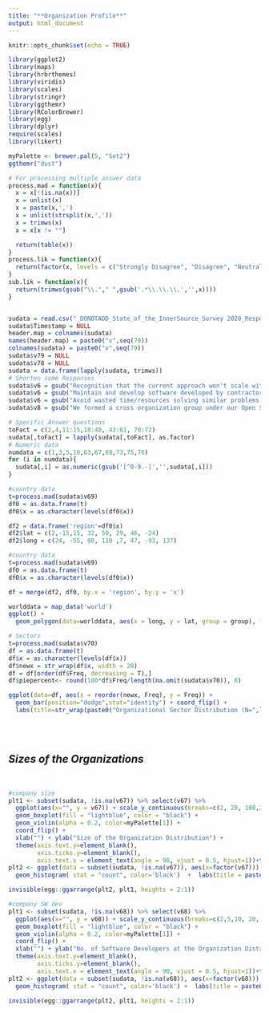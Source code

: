 ```yaml
---
title: "**Organization Profile**"
output: html_document
---
```


<style type="text/css">
.main-container {
  max-width: 1200px;
  margin-left: auto;
  margin-right: auto;
  font-size: 150%;
}
</style>

```r
knitr::opts_chunk$set(echo = TRUE)

library(ggplot2)
library(maps)
library(hrbrthemes)
library(viridis)
library(scales)
library(stringr)
library(ggthemr)
library(RColorBrewer)
library(egg)
library(dplyr)
require(scales)
library(likert)

myPalette <- brewer.pal(5, "Set2") 
ggthemr("dust") 

# For processing multiple answer data
process.mad = function(x){
  x = x[!(is.na(x))]
  x = unlist(x)
  x = paste(x,',')
  x = unlist(strsplit(x,','))
  x = trimws(x)
  x = x[x != ""]

  return(table(x))
}
process.lik = function(x){
  return(factor(x, levels = c("Strongly Disagree", "Disagree", "Neutral", "Agree", "Strongly Agree")))
}
sub.lik = function(x){
  return(trimws(gsub("\\."," ",gsub('.*\\.\\.\\.','',x))))
}


sudata = read.csv("_DONOTADD_State_of_the_InnerSource_Survey 2020_Responses.csv", na.strings = c('NA',''))
sudata$Timestamp = NULL
header.map = colnames(sudata)
names(header.map) = paste0("v",seq(79))
colnames(sudata) = paste0("v",seq(79))
sudata$v79 = NULL
sudata$v78 = NULL
sudata = data.frame(lapply(sudata, trimws))
# Shorten some Responses
sudata$v6 = gsub("Recognition that the current approach won't scale with our ambitions / trajectory.", 'Accommodate Scaling', sudata$v6)
sudata$v6 = gsub("Maintain and develop software developed by contractors that are no longer with the organization", 'Maintain Software w/o Contractor Support', sudata$v6)
sudata$v6 = gsub("Avoid wasted time/resources solving similar problems multiple times in isolation", 'Creating reusable software', sudata$v6)
sudata$v8 = gsub("We formed a cross organization group under our Open Source Program Office to foster the practice of InnerSource",'Establish InnerSource Foundation', sudata$v8)

# Specific Answer questions
toFact = c(2,4,11:15,18:40, 43:61, 70:72)
sudata[,toFact] = lapply(sudata[,toFact], as.factor)
# Numeric data
numdata = c(1,3,5,10,63,67,68,73,75,76)
for (i in numdata){
  sudata[,i] = as.numeric(gsub('[^0-9.-]','',sudata[,i]))
}

#country data
t=process.mad(sudata$v69)
df0 = as.data.frame(t)
df0$x = as.character(levels(df0$x))

df2 = data.frame('region'=df0$x)
df2$lat = c(2,-15,15, 32, 50, 29, 46, -24)
df2$long = c(24, -55, 80, 118 ,7, 47, -93, 137)
```

<!-- ## *In Which parts of the World and Which Sectors do the Organizations our Respondents work for Operate*  -->
```r
#country data
t=process.mad(sudata$v69)
df0 = as.data.frame(t)
df0$x = as.character(levels(df0$x))

df = merge(df2, df0, by.x = 'region', by.y = 'x')

worlddata = map_data('world')
ggplot() +
  geom_polygon(data=worlddata, aes(x = long, y = lat, group = group), fill="#e0e0e0", colour = "white", alpha=0.7)  +  geom_path(data = worlddata, aes(x = long, y = lat, group = group), alpha=0.7) + geom_point(data = df, aes(x = long, y = lat, size = Freq), fill='#e04b0b', alpha= 0.6, shape=21, color="black") + scale_size(range = c(18,35))+ geom_text(data=df, aes(x = long, y = lat, label=Freq),position = position_dodge(width=0.9),  size=10, color="white") + scale_fill_viridis(discrete=TRUE, guide=FALSE, option="A") + theme_void() + theme(legend.position="none") + labs(title = "Where the Organizations Operate") +theme(text = element_text(size=25))

# Sectors
t=process.mad(sudata$v70)
df = as.data.frame(t)
df$x = as.character(levels(df$x))
df$newx = str_wrap(df$x, width = 20)
df = df[order(df$Freq, decreasing = T),]
df$piepercent<- round(100*df$Freq/length(na.omit(sudata$v70)), 0)

ggplot(data=df, aes(x = reorder(newx, Freq), y = Freq)) +
  geom_bar(position="dodge",stat="identity") + coord_flip() + 
  labs(title=str_wrap(paste0("Organizational Sector Distribution (N=",length(na.omit(sudata$v64)),')'), 30), x='', y = 'No. of Organizations') +  scale_x_discrete(guide = guide_axis(n.dodge=2))+theme(text = element_text(size=15)) +  geom_text(aes(label=paste0(Freq,'(',piepercent,"%)")), position=position_dodge(width=0.9), hjust = -0) + scale_y_continuous(limits = c(0,12))


```
<br></br>

## *Sizes of the Organizations*
<br>

```r
#company size
plt1 <- subset(sudata, !is.na(v67)) %>% select(v67) %>%
  ggplot(aes(x="", y = v67)) + scale_y_continuous(breaks=c(2, 20, 100,200,500, 1000,2000, 5000, 10000, 20000, 50000, 100000, 400000), labels = comma, trans = "log1p") +
  geom_boxplot(fill = "lightblue", color = "black") + 
  geom_violin(alpha = 0.2, color=myPalette[1]) +
  coord_flip() +
  xlab("") + ylab("Size of the Organization Distribution") +
  theme(axis.text.y=element_blank(),
        axis.ticks.y=element_blank(), 
        axis.text.x = element_text(angle = 90, vjust = 0.5, hjust=1))+theme(text = element_text(size=15))
plt2 <- ggplot(data = subset(sudata, !is.na(v67)), aes(x=factor(v67))) +
  geom_histogram( stat = "count", color='black')  +  labs(title = paste0('Size of the Organization  (N=',length(na.omit(sudata$v64)),')'), x='No. of Employees', y='No. of Organizations' ) + theme(axis.text.x = element_text(angle = 90, vjust = 0.5, hjust=1))+theme(text = element_text(size=15))

invisible(egg::ggarrange(plt2, plt1, heights = 2:1))

#company SW dev
plt1 <- subset(sudata, !is.na(v68)) %>% select(v68) %>%
  ggplot(aes(x="", y = v68)) + scale_y_continuous(breaks=c(2,5,10, 20, 100,200,500, 1000,2000, 5000, 10000, 20000, 50000, 80000), labels = comma, trans = "log1p") +
  geom_boxplot(fill = "lightblue", color = "black") + 
  geom_violin(alpha = 0.2, color=myPalette[1]) +
  coord_flip() +
  xlab("") + ylab("No. of Software Developers at the Organization Distribution") +
  theme(axis.text.y=element_blank(),
        axis.ticks.y=element_blank(), 
        axis.text.x = element_text(angle = 90, vjust = 0.5, hjust=1))+theme(text = element_text(size=15))
plt2 <- ggplot(data = subset(sudata, !is.na(v68)), aes(x=factor(v68))) +
  geom_histogram( stat = "count", color='black') +  labs(title = paste0('Software Developers at the Organization (N=',length(na.omit(sudata$v64)),')'), x='No. of Software Developers', y='No. of Organizations' ) + theme(axis.text.x = element_text(angle = 90, vjust = 0.5, hjust=1))+theme(text = element_text(size=15))+ scale_y_continuous(position = "right")

invisible(egg::ggarrange(plt2, plt1, heights = 2:1))

```
<br></br>

